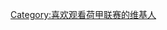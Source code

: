{{Userbox
  |border-c = #FFA500
  |border-s = 1
  |id-c     = #fff
  |id-s     = 12
  |id-fc    = #FFBF00
  |info-c   = #FFA500
  |info-s   = 9
  |info-fc  = #00008B
  |id       = 荷甲
  |info     = 这个用户喜欢观看'''[[荷蘭甲組足球聯賽|荷甲联赛]]'''。
}}

[[Category:喜欢观看荷甲联赛的维基人]]